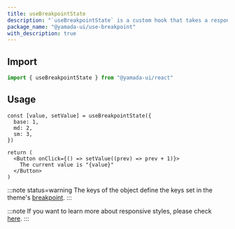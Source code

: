 ```yaml
---
title: useBreakpointState
description: "`useBreakpointState` is a custom hook that takes a responsive object as an initial state and returns a state corresponding to the current breakpoint."
package_name: "@yamada-ui/use-breakpoint"
with_description: true
---
```


## Import

```ts
import { useBreakpointState } from "@yamada-ui/react"
```

## Usage

```tsx functional=true
const [value, setValue] = useBreakpointState({
  base: 1,
  md: 2,
  sm: 3,
})

return (
  <Button onClick={() => setValue((prev) => prev + 1)}>
    The current value is "{value}"
  </Button>
)
```

:::note status=warning
The keys of the object define the keys set in the theme's [breakpoint](/styled-system/theming/default-theme#breakpoint).
:::

:::note
If you want to learn more about responsive styles, please check [here](/styled-system/responsive-styles).
:::
